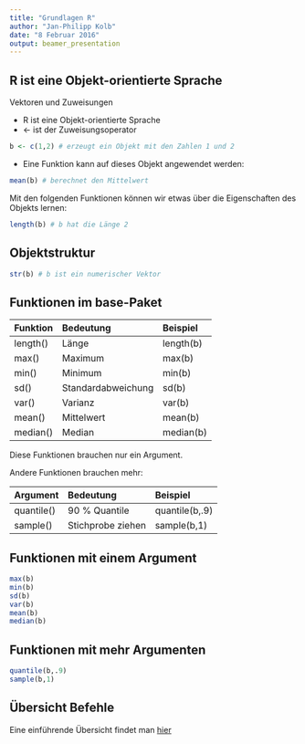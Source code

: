 ```yaml
---
title: "Grundlagen R"
author: "Jan-Philipp Kolb"
date: "8 Februar 2016"
output: beamer_presentation
---
```


## R ist eine Objekt-orientierte Sprache

Vektoren und Zuweisungen

-  R ist eine Objekt-orientierte Sprache
-  <- ist der Zuweisungsoperator

```r
b <- c(1,2) # erzeugt ein Objekt mit den Zahlen 1 und 2
```
-  Eine Funktion kann auf dieses Objekt angewendet werden:

```r
mean(b) # berechnet den Mittelwert
```

Mit den folgenden Funktionen können wir etwas über die Eigenschaften des Objekts lernen:

```r
length(b) # b hat die Länge 2
```


## Objektstruktur

```r
str(b) # b ist ein numerischer Vektor
```


## Funktionen im base-Paket

|Funktion |Bedeutung          |Beispiel  |
|:--------|:------------------|:---------|
|length() |Länge              |length(b) |
|max()    |Maximum            |max(b)    |
|min()    |Minimum            |min(b)    |
|sd()     |Standardabweichung |sd(b)     |
|var()    |Varianz            |var(b)    |
|mean()   |Mittelwert         |mean(b)   |
|median() |Median             |median(b) |

Diese Funktionen brauchen nur ein Argument.

Andere Funktionen brauchen mehr:

|Argument   |Bedeutung         |Beispiel       |
|:----------|:-----------------|:--------------|
|quantile() |90 % Quantile     |quantile(b,.9) |
|sample()   |Stichprobe ziehen |sample(b,1)    |


## Funktionen mit einem Argument

```r
max(b)
min(b)
sd(b)
var(b)
mean(b)
median(b)
```

## Funktionen mit mehr Argumenten

```r
quantile(b,.9)
sample(b,1) 
```


## Übersicht Befehle

Eine einführende Übersicht findet man [hier](http://cran.r-project.org/doc/manuals/R-intro.html)